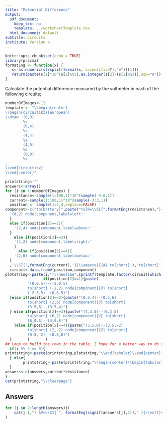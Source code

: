 ```yaml
---
title: "Potential Difference"
output:
  pdf_document: 
    keep_tex: no
    template: ../worksheetTemplate.tex
  html_document: default
subtitle: Circuits
institute: Version b
---
```


```r
knitr::opts_chunk$set(echo = TRUE)
library(pracma)
formatEng <- function(x) {
   s<-as.numeric(strsplit(format(x, scientific=T),"e")[[1]])
   return(paste(s[1]*10^(s[2]%%3),as.integer(s[2]-(s[2]%%3)),sep="e"))
}
```

Calculate the potential difference measured by the voltmeter in each of the following circuits;

```r
numberOfImages<-12
template <- "\\begin{center}
\\begin{circuitikz}[european]
\\draw  (0,0)
        %s
        (0,4)
        %s
        (4,4)
        %s 
        (4,0)
        %s 
        (0,0)
        %s
;
\\end{circuitikz}
\\end{center}"

printstring<-""
answers<-array()
for (i in 1:numberOfImages) {
  resistance<-sample(1:100,1)*10^(sample(-9:6,1))
  current<-sample(1:100,1)*10^(sample(-3:3,1))
  position <- sample(1:4,4,replace=FALSE)
component<-c("to[battery]",paste("to[R=\\SI{",formatEng(resistance),"}{\\ohm}]"),paste("to[short] ",if(position[3]==1){
  '(0,2) node[component,label=left:'
  }
  else if(position[3]==2){
    '(2,4) node[component,label=above:'
  }
    else if(position[3]==3){
    '(4,2) node[component,label=right:'
    }
      else if(position[3]==4){
    '(2,0) node[component,label=below:'
  }
  ,'\\SI{',formatEng(current),'}{\\ampere}]{A} to[short]'),'to[short]')
  circuit<-data.frame(position,component)
plotstring<-paste(i,")\\newline",sprintf(template,factor(circuit[which(position=='1'),]$component),factor(circuit[which(position=='2'),]$component),factor(circuit[which(position=='3'),]$component),factor(circuit[which(position=='4'),]$component),
                 if(position[2]==1){paste(
          "(0,0.5)--(-2,0.5) 
          to[short] (-2,2) node[component]{V} to[short] 
          (-2,3.5)--(0,3.5)")
  }else if(position[2]==2){paste("(0.5,4)--(0.5,6) 
          to[short] (2,6) node[component]{V} to[short] 
          (3.5,6)--(3.5,4)")
  } else if(position[2]==3){paste("(4,3.5)--(6,3.5) 
          to[short] (6,2) node[component]{V} to[short] 
          (6,0.5)--(4,0.5)")
    }else if(position[2]==4){paste("(3.5,0)--(3.5,-2) 
          to[short] (2,-2) node[component]{V} to[short] 
          (0.5,-2)--(0.5,0)")
  }       )       )
## Loop to build the rows in the table. I hope for a better way to do this.
  if(i %% 2 == 0){
printstring<-paste(printstring,plotstring,"\\end{tabular}\\end{center}")
  } else{
        printstring<-paste(printstring,"\\begin{center}\\begin{tabular}{p{8cm} p{8cm}}",plotstring," & ")
  }
answers<-c(answers,current*resistance)
}
cat(printstring,"\\clearpage")
```

## Answers

```r

for (j in 2:length(answers))(
    cat(j-1,") $V=\\SI{ ", formatEng(signif(answers[j],2))," }{\\volt}$ \n",sep="")
)
```
